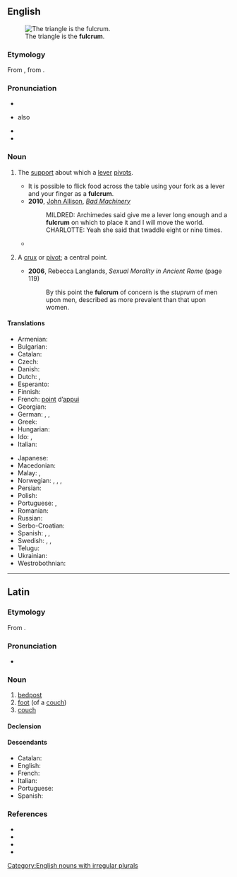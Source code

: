 {{also|Fulcrum}}
==English==
{{was wotd|2011|September|7}}
{{wikipedia|Lever|lever, of which a fulcrum is a part}}
[[File:LeverFirstClass.png|thumb|right|The triangle is the '''fulcrum'''.]]

===Etymology===
From {{etyl|la|en}} {{m|la|fulcrum||bedpost, foot of a couch}}, from {{m|la|fulciō||prop up, support}}.

===Pronunciation===
* {{IPA|/ˈfʌlk.ɹəm/|lang=en}}
* {{a|UK}} also {{IPA|/ˈfʊlk.ɹəm/|lang=en}}
* {{audio|en-us-fulcrum.ogg|Audio (US)|lang=en}}
* {{audio|en-au-fulcrum.ogg|Audio (AU)|lang=en}}

===Noun===
{{en-noun|s|fulcra}}

# {{lb|en|mechanics}} The [[support]] about which a [[lever]] [[pivot]]s.
#* It is possible to flick food across the table using your fork as a lever and your finger as a '''fulcrum'''.
#* '''2010''', [[w:John Allison (artist)|John Allison]], ''[http://scarygoround.com/?date=20100126 Bad Machinery]''
#*: MILDRED: Archimedes said give me a lever long enough and a '''fulcrum''' on which to place it and I will move the world.
#*: CHARLOTTE: Yeah she said that twaddle eight or nine times.
#* {{quote-journal|lang=en|date=2012-03
|author={{w|Henry Petroski}}
|title=Opening Doors
|volume=100|issue=2|page=112-3
|magazine=[[w:American Scientist|American Scientist]]
|url=http://www.americanscientist.org/issues/pub/opening-doors
|passage=A doorknob of whatever roundish shape is effectively a continuum of levers, with the axis of the latching mechanism&mdash;known as the spindle&mdash;being the '''fulcrum''' about which the turning takes place.}}
# {{lb|en|figurative}} A [[crux]] or [[pivot]]; a central point.
#* '''2006''', Rebecca Langlands, ''Sexual Morality in Ancient Rome'' (page 119)
#*: By this point the '''fulcrum''' of concern is the ''stuprum'' of men upon men, described as more prevalent than that upon women.

====Translations====
{{trans-top|support about which a lever pivots}}
* Armenian: {{t+|hy|հենակետ}}
* Bulgarian: {{t|bg|опорна точка|f|sc=Cyrl}}
* Catalan: {{t+|ca|fulcre|m}}
* Czech: {{t|cs|opěrný bod|m}}
* Danish: {{t|da|understøttelsespunkt|n}}
* Dutch: {{t+|nl|draaipunt|n}}, {{t+|nl|steunpunt|n}}
* Esperanto: {{t|eo|apogpunkto}}
* Finnish: {{t|fi|tukipiste}}
* French: [[point]] d’[[appui]] {{g|m}}
* Georgian: {{t-needed|ka}}
* German: {{t+|de|Angelpunkt|m}}, {{t|de|Drehpunkt|m}}, {{t|de|Hebelstützpunkt|m}}
* Greek: {{t+|el|υπομόχλιο|n}}
* Hungarian: {{t|hu|forgástengely}}
* Ido: {{t+|io|apog-punto}}, {{t+|io|pivoto}}
* Italian: {{t+|it|fulcro|m}}
{{trans-mid}}
* Japanese: {{t|ja|支点|tr=[[してん]], shiten}}
* Macedonian: {{t|mk|ослонец|m|tr=óslonec|sc=Cyrl}}
* Malay: {{t|ms|sangga tuas}}, {{t|ms|fulkrum}}
* Norwegian: {{t|no|dreiepunkt|n}}, {{t|no|dreiningspunkt|n}}, {{t|no|hvilepunkt|n}}, {{t|no|omdreiningspunkt|n}}
* Persian: {{t|fa|تکیه‌گاه|sc=fa-Arab}}
* Polish: {{t|pl|punkt podparcia|m}}
* Portuguese: {{t+|pt|fulcro|m}}, {{t|pt|[[ponto]] [[de]] [[apoio]]|m}}
* Romanian: {{t|ro|[[punct]] [[de]] [[sprijin]]|n}}
* Russian: {{t+|ru|то́чка опо́ры}}
* Serbo-Croatian: {{t+|sh|uporište}}
* Spanish: {{t+|es|pivote|m}}, {{t|es|punto de apoyo|m}}, {{t+|es|fulcro|m}}
* Swedish: {{t|sv|rotationspunkt}}, {{t+|sv|ledpunkt}}, {{t|sv|vridningspunkt}}
* Telugu: {{t+|te|ఆధారము}}
* Ukrainian: {{t|uk|точка опори|f}}
* Westrobothnian: {{t|gmq-bot|åbrót|n}}
{{trans-bottom}}

[[Category:English nouns with irregular plurals]]

----

==Latin==

===Etymology===
From {{m|la|fulciō}}.

===Pronunciation===
* {{la-IPA}}

===Noun===
{{la-noun|fulcrum|fulcrī|n|second}}

# [[bedpost]]
# [[foot]] (of a [[couch]])
# [[couch]]

====Declension====
{{la-decl-2nd-N|fulcr}}

====Descendants====
* Catalan: {{l|ca|fulcre}}
* English: {{l|en|fulcrum}}
* French: {{l|fr|fulcrum}}
* Italian: {{l|it|fulcro}}
* Portuguese: {{l|pt|fulcro}}
* Spanish: {{l|es|fulcro}}

===References===
* {{R:L&S}}
* {{R:Elementary Lewis}}
* {{R:Gaffiot}}
* {{R:Smith's Antiquities}}